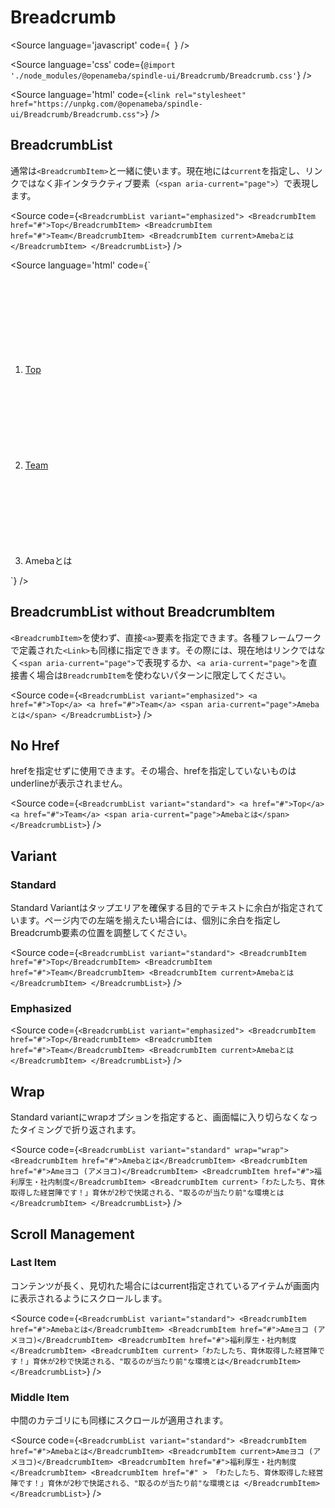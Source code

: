 
<Meta of={BreadcrumbStories} />

# Breadcrumb

<Source
  language='javascript'
  code={`
  `}
/>

<Source
  language='css'
  code={`@import './node_modules/@openameba/spindle-ui/Breadcrumb/Breadcrumb.css'`}
/>

<Source
  language='html'
  code={`<link rel="stylesheet" href="https://unpkg.com/@openameba/spindle-ui/Breadcrumb/Breadcrumb.css">`}
/>

## BreadcrumbList

<Story of={BreadcrumbStories.BreadcrumbList} />

通常は`<BreadcrumbItem>`と一緒に使います。現在地には`current`を指定し、リンクではなく非インタラクティブ要素（`<span aria-current="page">`）で表現します。

<Source
  code={`
<BreadcrumbList variant="emphasized">
  <BreadcrumbItem href="#">Top</BreadcrumbItem>
  <BreadcrumbItem href="#">Team</BreadcrumbItem>
  <BreadcrumbItem current>Amebaとは</BreadcrumbItem>
</BreadcrumbList>
  `}
/>

<Source
  language='html'
  code={`
<nav class="spui-Breadcrumb" aria-label="パンくずリスト">
  <ol class="spui-Breadcrumb-list">
    <li class="spui-Breadcrumb-item"><a href="/top">Top</a><svg class="spui-Breadcrumb-chevron" role="img" aria-hidden="true"></svg></li>
    <li class="spui-Breadcrumb-item"><a href="/team">Team</a><svg class="spui-Breadcrumb-chevron" role="img" aria-hidden="true"></svg></li>
    <li class="spui-Breadcrumb-item"><span aria-current="page">Amebaとは</span><svg class="spui-Breadcrumb-chevron" role="img" aria-hidden="true"></svg></li>
  </ol>
</nav>
  `}
/>

## BreadcrumbList without BreadcrumbItem

<Story of={BreadcrumbStories.BreadcrumbListWithoutBreadcrumbItem} />

`<BreadcrumbItem>`を使わず、直接`<a>`要素を指定できます。各種フレームワークで定義された`<Link>`も同様に指定できます。その際には、現在地はリンクではなく`<span aria-current="page">`で表現するか、`<a aria-current="page">`を直接書く場合は`BreadcrumbItem`を使わないパターンに限定してください。

<Source
  code={`
<BreadcrumbList variant="emphasized">
  <a href="#">Top</a>
  <a href="#">Team</a>
  <span aria-current="page">Amebaとは</span>
</BreadcrumbList>
  `}
/>

## No Href

hrefを指定せずに使用できます。その場合、hrefを指定していないものはunderlineが表示されません。

<Story of={BreadcrumbStories.NoHref} />

<Source
  code={`
<BreadcrumbList variant="standard">
  <a href="#">Top</a>
  <a href="#">Team</a>
  <span aria-current="page">Amebaとは</span>
</BreadcrumbList>
  `}
/>

## Variant

### Standard

<Story of={BreadcrumbStories.Standard} />

Standard Variantはタップエリアを確保する目的でテキストに余白が指定されています。ページ内での左端を揃えたい場合には、個別に余白を指定しBreadcrumb要素の位置を調整してください。

<Source
  code={`
<BreadcrumbList variant="standard">
  <BreadcrumbItem href="#">Top</BreadcrumbItem>
  <BreadcrumbItem href="#">Team</BreadcrumbItem>
  <BreadcrumbItem current>Amebaとは</BreadcrumbItem>
</BreadcrumbList>
  `}
/>

### Emphasized

<Story of={BreadcrumbStories.Emphasized} />

<Source
  code={`
<BreadcrumbList variant="emphasized">
  <BreadcrumbItem href="#">Top</BreadcrumbItem>
  <BreadcrumbItem href="#">Team</BreadcrumbItem>
  <BreadcrumbItem current>Amebaとは</BreadcrumbItem>
</BreadcrumbList>
  `}
/>

## Wrap

Standard variantにwrapオプションを指定すると、画面幅に入り切らなくなったタイミングで折り返されます。

<Story of={BreadcrumbStories.Wrap} />

<Source
  code={`
<BreadcrumbList variant="standard" wrap="wrap">
  <BreadcrumbItem href="#">Amebaとは</BreadcrumbItem>
  <BreadcrumbItem href="#">Ameヨコ (アメヨコ)</BreadcrumbItem>
  <BreadcrumbItem href="#">福利厚生・社内制度</BreadcrumbItem>
  <BreadcrumbItem current>「わたしたち、育休取得した経営陣です！」育休が2秒で快諾される、"取るのが当たり前"な環境とは</BreadcrumbItem>
</BreadcrumbList>
  `}
/>

## Scroll Management

### Last Item

コンテンツが長く、見切れた場合にはcurrent指定されているアイテムが画面内に表示されるようにスクロールします。

<Story of={BreadcrumbStories.StandardOverflow} />

<Source
  code={`
<BreadcrumbList variant="standard">
  <BreadcrumbItem href="#">Amebaとは</BreadcrumbItem>
  <BreadcrumbItem href="#">Ameヨコ (アメヨコ)</BreadcrumbItem>
  <BreadcrumbItem href="#">福利厚生・社内制度</BreadcrumbItem>
  <BreadcrumbItem current>「わたしたち、育休取得した経営陣です！」育休が2秒で快諾される、"取るのが当たり前"な環境とは</BreadcrumbItem>
</BreadcrumbList>
  `}
/>

### Middle Item

中間のカテゴリにも同様にスクロールが適用されます。

<Story of={BreadcrumbStories.StandardOverflowMiddleItem} />

<Source
  code={`
<BreadcrumbList variant="standard">
  <BreadcrumbItem href="#">Amebaとは</BreadcrumbItem>
  <BreadcrumbItem current>Ameヨコ (アメヨコ)</BreadcrumbItem>
  <BreadcrumbItem href="#">福利厚生・社内制度</BreadcrumbItem>
  <BreadcrumbItem href="#" >
    「わたしたち、育休取得した経営陣です！」育休が2秒で快諾される、"取るのが当たり前"な環境とは
  </BreadcrumbItem>
</BreadcrumbList>
  `}
/>
